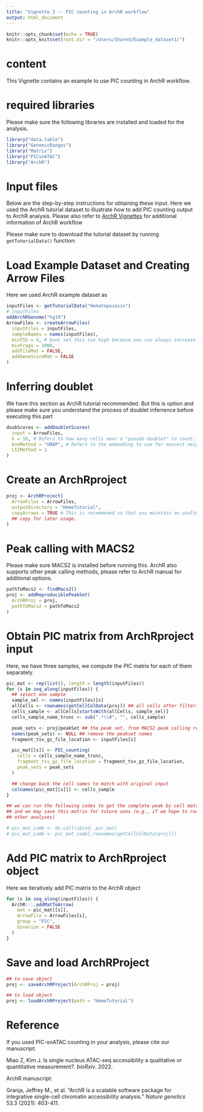 ```yaml
---
title: "Vignette 3 -- PIC counting in ArchR workflow"
output: html_document
---
```


```r
knitr::opts_chunk$set(echo = TRUE)
knitr::opts_knit$set(root.dir = "/Users/Shared/Example_dataset1/")
```

# content 
This Vignette contains an example to use PIC counting in ArchR workflow. 

# required libraries 
Please make sure the following libraries are installed and loaded for the analysis. 
```r
library("data.table")
library("GenomicRanges")
library("Matrix")
library("PICsnATAC")
library("ArchR")
```

# Input files

Below are the step-by-step instructions for obtaining these input. Here we used the ArchR tutorial dataset to illustrate how to add PIC counting output to ArchR analysis. Please also refer to [ArchR Vignettes](https://www.archrproject.com/articles/Articles/tutorial.html) for additional information of ArchR workflow 

Please make sure to download the tutorial dataset by running `getTutorialData()` function:

# Load Example Dataset and Creating Arrow Files
Here we used ArchR example dataset as 
```r
inputFiles <- getTutorialData("Hematopoiesis")
# inputFiles
addArchRGenome("hg19")
ArrowFiles <- createArrowFiles(
  inputFiles = inputFiles,
  sampleNames = names(inputFiles),
  minTSS = 4, # Dont set this too high because you can always increase later
  minFrags = 1000,
  addTileMat = FALSE,
  addGeneScoreMat = FALSE
)
```

# Inferring doublet
We have this section as ArchR tutorial recommended. But this is option and please make sure you understand the process of doublet inferrence before executing this part

```r
doubScores <- addDoubletScores(
  input = ArrowFiles,
  k = 10, # Refers to how many cells near a "pseudo-doublet" to count.
  knnMethod = "UMAP", # Refers to the embedding to use for nearest neighbor search.
  LSIMethod = 1
)
```

# Create an ArchRproject
```r
proj <- ArchRProject(
  ArrowFiles = ArrowFiles,
  outputDirectory = "HemeTutorial",
  copyArrows = TRUE # This is recommened so that you maintain an unaltered
  ## copy for later usage.
)
```

# Peak calling with MACS2
Please make sure MACS2 is installed before running this. ArchR also supports 
other peak calling methods, please refer to ArchR manual for additional options. 
```r
pathToMacs2 <- findMacs2()
proj <- addReproduciblePeakSet(
  ArchRProj = proj,
  pathToMacs2 = pathToMacs2
)
```

# Obtain PIC matrix from ArchRproject input
Here, we have three samples, we compute the PIC matrix for each of them separately. 
```r
pic_mat <- rep(list(), length = length(inputFiles))
for (s in seq_along(inputFiles)) {
  ## select one sample
  sample_sel <- names(inputFiles)[s]
  allCells <- rownames(getCellColData(proj)) ## all cells after filtering
  cells_sample <- allCells[startsWith(allCells, sample_sel)]
  cells_sample_name_trunc <- sub(".*\\#", "", cells_sample)

  peak_sets <- proj@peakSet ## the peak set, from MACS2 peak calling results
  names(peak_sets) <- NULL ## remove the peakset names
  fragment_tsv_gz_file_location <- inputFiles[s]

  pic_mat[[s]] <- PIC_counting(
    cells = cells_sample_name_trunc,
    fragment_tsv_gz_file_location = fragment_tsv_gz_file_location,
    peak_sets = peak_sets
  )

  ## change back the cell names to match with original input
  colnames(pic_mat[[s]]) <- cells_sample
}

## we can run the following codes to get the complete peak by cell matrix
## and we may save this matrix for tuture uses (e.g., if we hope to run
## other analyses)

# pic_mat_comb <- do.call(cbind, pic_mat)
# pic_mat_comb <- pic_mat_comb[,rownames(getCellColData(proj))]
```

# Add PIC matrix to ArchRproject object 
Here we iteratively add PIC matrix to the ArchR object
```r
for (s in seq_along(inputFiles)) {
  ArchR:::.addMatToArrow(
    mat = pic_mat[[s]],
    ArrowFile = ArrowFiles[s],
    group = "PIC",
    binarize = FALSE
  )
}
```


# Save and load ArchRProject

```r
## to save object
proj <- saveArchRProject(ArchRProj = proj)

## to load object
proj <- loadArchRProject(path = "HemeTutorial")
```


# Reference
If you used PIC-snATAC counting in your analysis, please cite our manuscript:

Miao Z, Kim J. Is single nucleus ATAC-seq accessibility a qualitative or quantitative measurement?. _bioRxiv_. 2022.

ArchR manuscript:
	
Granja, Jeffrey M., et al. "ArchR is a scalable software package for integrative single-cell chromatin accessibility analysis." _Nature genetics_ 53.3 (2021): 403-411.
